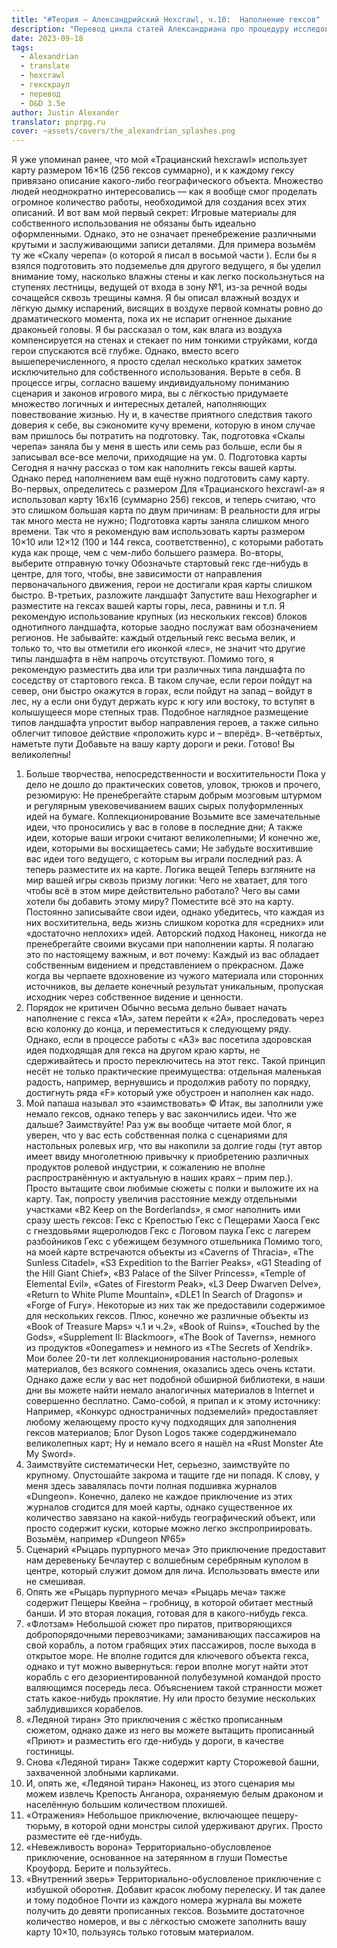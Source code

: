 ```yaml
---
title: "#Теория — Александрийский Hexcrawl, ч.10:  Наполнение гексов"
description: "Перевод цикла статей Александриана про процедуру исследования гексов в третьей редакции D&D #alexandrian #hexcrawl #dnd3e #translate"
date: 2023-09-18
tags:
  - Alexandrian
  - translate
  - hexcrawl
  - гекскраул
  - перевод
  - D&D 3.5e
author: Justin Alexander
translator: pnprpg.ru
cover: ~assets/covers/the_alexandrian_splashes.png
---
```


Я уже упоминал ранее, что мой «Трацианский hexcrawl» использует карту размером 16×16 (256 гексов суммарно), и к каждому гексу привязано описание какого-либо географического объекта. Множество людей неоднократно интересовались — как я вообще смог проделать огромное количество работы, необходимой для создания всех этих описаний.
И вот вам мой первый секрет:
Игровые материалы для собственного использования не обязаны быть идеально оформленными.
Однако, это не означает пренебрежение различными крутыми и заслуживающими записи деталями.
Для примера возьмём ту же «Скалу черепа» (о которой я писал в восьмой части ). Если бы я взялся подготовить это подземелье для другого ведущего, я бы уделил внимание тому, насколько влажны стены и как легко поскользнуться на ступенях лестницы, ведущей от входа в зону №1, из-за речной воды сочащейся сквозь трещины камня. Я бы описал влажный воздух и лёгкую дымку испарений, висящих в воздухе первой комнаты ровно до драматического момента, пока их не испарит огненное дыхание драконьей головы. Я бы рассказал о том, как влага из воздуха компенсируется на стенах и стекает по ним тонкими струйками, когда герои спускаются всё глубже. Однако, вместо всего вышеперечисленного, я просто сделал несколько кратких заметок исключительно для собственного использования. Верьте в себя. В процессе игры, согласно вашему индивидуальному пониманию сценария и законов игрового мира, вы с лёгкостью придумаете множество логичных и интересных деталей, наполняющих повествование жизнью.
Ну и, в качестве приятного следствия такого доверия к себе, вы сэкономите кучу времени, которую в ином случае вам пришлось бы потратить на подготовку. Так, подготовка «Скалы черепа» заняла бы у меня в шесть или семь раз больше, если бы я записывал все-все мелочи, приходящие на ум.
0. Подготовка карты
 Сегодня я начну рассказ о том как наполнить гексы вашей карты. Однако перед наполнением вам ещё нужно подготовить саму карту.
Во-первых, определитесь с размером
Для «Трацианского hexcrawl-а» я использовал карту 16х16 (суммарно 256) гексов, и теперь считаю, что это слишком большая карта по двум причинам:
В реальности для игры так много места не нужно;
Подготовка карты заняла слишком много времени.
Так что я рекомендую вам использовать карты размером 10×10 или 12×12 (100 и 144 гекса, соответственно), с которыми работать куда как проще, чем с чем-либо большего размера.
Во-вторы, выберите отправную точку
Обозначьте стартовый гекс где-нибудь в центре, для того, чтобы, вне зависимости от направления первоначального движения, герои не достигали края карты слишком быстро.
В-третьих, разложите ландшафт
Запустите ваш Hexographer и разместите на гексах вашей карты горы, леса, равнины и т.п. Я рекомендую использование крупных (из нескольких гексов) блоков однотипного ландшафта, которые заодно послужат вам обозначением регионов.
Не забывайте: каждый отдельный гекс весьма велик, и только то, что вы отметили его иконкой «лес», не значит что другие типы ландшафта в нём напрочь отсутствуют.
Помимо того, я рекомендую разместить два или три различных типа ландшафта по соседству от стартового гекса. В таком случае, если герои пойдут на север, они быстро окажутся в горах, если пойдут на запад – войдут в лес, ну а если они будут держать курс к югу или востоку, то вступят в колышущееся море степных трав. Подобное наглядное размещение типов ландшафта упростит выбор направления героев, а также сильно облегчит типовое действие «проложить курс и – вперёд».
В-четвёртых, наметьте пути
Добавьте на вашу карту дороги и реки. Готово! Вы великолепны!
1. Больше творчества, непосредственности и восхитительности
 Пока у дело не дошло до практических советов, уловок, трюков и прочего, резюмирую: Не пренебрегайте старым добрым мозговым штурмом и регулярным увековечиванием ваших сырых полуформленных идей на бумаге.
Коллекционирование
Возьмите все замечательные идеи, что проносились у вас в голове в последние дни;
А также идеи, которые ваши игроки считают великолепными;
И конечно же, идеи, которыми вы восхищаетесь сами;
Не забудьте восхитившие вас идеи того ведущего, с которым вы играли последний раз.
А теперь разместите их на карте.
Логика вещей
Теперь взгляните на мир вашей игры сквозь призму логики:
Чего не хватает, для того чтобы всё в этом мире действительно работало?
Чего вы сами хотели бы добавить этому миру?
Поместите всё это на карту.
Постоянно записывайте свои идеи, однако убедитесь, что каждая из них восхитительна, ведь жизнь слишком коротка для «средних» или «достаточно неплохих» идей.
Авторский подход
Наконец, никогда не пренебрегайте своими вкусами при наполнении карты. Я полагаю это по настоящему важным, и вот почему: Каждый из вас обладает собственным видением и представлением о прекрасном. Даже когда вы черпаете вдохновение из чужого материала или сторонних источников, вы делаете конечный результат уникальным, пропуская исходник через собственное видение и ценности.
2. Порядок не критичен
 Обычно весьма дельно бывает начать наполнение с гекса «1А», затем перейти к «2А», проследовать через всю колонку до конца, и переместиться к следующему ряду. Однако, если в процессе работы с «А3» вас посетила здоровская идея подходящая для гекса на другом краю карты, не сдерживайтесь и просто переключитесь на этот гекс. Такой принцип несёт не только практические преимущества: отдельная маленькая радость, например, вернувшись и продолжив работу по порядку, достигнуть ряда «F» который уже обустроен и наполнен как надо.
3. Мой папаша называл это «заимствовать» ©
 Итак, вы заполнили уже немало гексов, однако теперь у вас закончились идеи. Что же дальше? Заимствуйте! Раз уж вы вообще читаете мой блог, я уверен, что у вас есть собственная полка с сценариями для настольных ролевых игр, что вы накопили за долгие годы (тут автор имеет ввиду многолетнюю привычку к приобретению различных продуктов ролевой индустрии, к сожалению не вполне распространённую и актуальную в наших краях – прим пер.). Просто вытащите свои любимые сюжеты с полки и выложите их на карту. Так, попросту увеличив расстояние между отдельными участками «B2 Keep on the Borderlands», я смог наполнить ими сразу шесть гексов:
Гекс с Крепостью
Гекс с Пещерами Хаоса
Гекс с гнездовьями ящеролюдов
Гекс с Логовом паука
Гекс с лагерем разбойников
Гекс с убежищем безумного отшельника
Помимо того, на моей карте встречаются объекты из «Caverns of Thracia», «The Sunless Citadel», «S3 Expedition to the Barrier Peaks», «G1 Steading of the Hill Giant Chief», «B3 Palace of the Silver Princess», «Temple of Elemental Evil», «Gates of Firestorm Peak», «L3 Deep Dwarven Delve», «Return to White Plume Mountain», «DLE1 In Search of Dragons» и «Forge of Fury». Некоторые из них так же предоставили содержимое для нескольких гексов. Плюс, конечно же различные объекты из «Book of Treasure Maps» ч.1 и ч.2», «Book of Ruins», «Touched by the Gods», «Supplement II: Blackmoor», «The Book of Taverns», немного из продуктов «0onegames» и немного из «The Secrets of Xendrik». Мои более 20-ти лет коллекционирования настольно-ролевых материалов, без всякого сомнения, оказались здесь очень кстати. Однако даже если у вас нет подобной обширной библиотеки, в наши дни вы можете найти немало аналогичных материалов в Internet и совершенно бесплатно.
Само-собой, я припал и к этому источнику:
Например, «Конкурс одностраничных подземелий» предоставляет любому желающему просто кучу подходящих для заполнения гексов материалов;
Блог Dyson Logos также содерджинемало великолепных карт;
Ну и немало всего я нашёл на «Rust Monster Ate My Sword».
4. Заимствуйте систематически
 Нет, серьезно, заимствуйте по крупному. Опустошайте закрома и тащите где ни попадя. К слову, у меня здесь завалялась почти полная подшивка журналов «Dungeon». Конечно, далеко не каждое приключение из этих журналов сгодится для моей карты, однако существенное их количество завязано на какой-нибудь географический объект, или просто содержит куски, которые можно легко экспроприировать.
Возьмём, например «Dungeon №65»
1. Сценарий «Рыцарь пурпурного меча»
Это приключение предоставит нам деревеньку Бечлаутер c волшебным серебряным куполом в центре, который служит домом для лича. Использовать вместе или не смешивая.
2. Опять же «Рыцарь пурпурного меча»
«Рыцарь меча» также содержит Пещеры Квейна – гробницу, в которой обитает местный банши. И это вторая локация, готовая для в какого-нибудь гекса.
3. «Флотзам»
Небольшой сюжет про пиратов, притворяющихся добропорядочными перевозчиками; заманивающих пассажиров на свой корабль, а потом грабящих этих пассажиров, после выхода в открытое море. Не вполне годится для ключевого объекта гекса, однако и тут можно вывернуться: герои вполне могут найти этот корабль с его дезориентированной полубезумной командой просто валяющимся посередь леса. Объяснением такой странности может стать какое-нибудь проклятие. Ну или просто безумие нескольких заблудившихся корабелов.
4. «Ледяной тиран»
Это приключения с жёстко прописанным сюжетом, однако даже из него вы можете вытащить прописанный «Приют» и разместить его где-нибудь у дороги, в качестве гостиницы.
5. Снова «Ледяной тиран»
Также содержит карту Сторожевой башни, захваченной злобными карликами.
6. И, опять же, «Ледяной тиран»
Наконец, из этого сценария мы можем извлечь Крепость Анганора, охраняемую белым драконом и населённую большим количеством плохишей.
7. «Отражения»
Небольшое приключение, включающее пещеру-тюрьму, в которой одни монстры силой удерживают других. Просто разместите её где-нибудь.
8. «Невежливость ворона»
Территориально-обусловленое приключение, основанное на затерянном в глуши Поместье Кроуфорд. Берите и пользуйтесь.
9. «Внутренний зверь»
Территориально-обусловленое приключение с избушкой оборотня. Добавит красок любому перелеску.
И так далее и тому подобное
Почти из каждого номера журнала вы можете получить до девяти прописанных гексов. Возьмите достаточное количество номеров, и вы с лёгкостью сможете заполнить вашу карту 10×10, пользуясь только готовым материалом. 